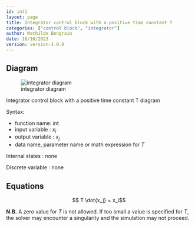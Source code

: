 ```yaml
---
id: int1
layout: page
title: Integrator control block with a positive time constant T
categories: ["control block", "integrator"]
author: Mathilde Bongrain
date: 16/10/2023
version: version-1.0.0
---
```


## Diagram

![integrator diagram](integrator.svg)

::: {.figure-caption}
Integrator control block with a positive time constant T diagram
:::

Syntax:  

- function name: int
- input variable : $x_i$
- output variable : $x_j$
- data name, parameter name or math expression for $T$

Internal states : none

Discrete variable : none

## Equations

$$ T \dot{x_j} = x_i$$

**N.B.** A zero value for $T$ is not allowed. If too small a value is specified for $T$, the solver may encounter a singularity and the simulation may not proceed.
